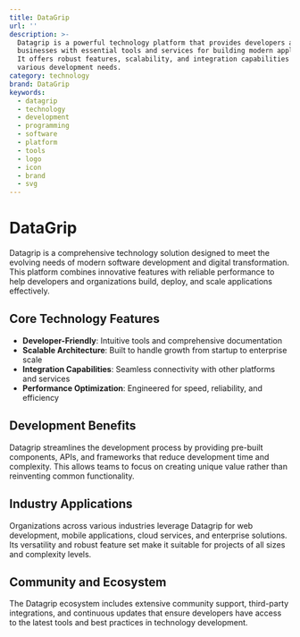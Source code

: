 ```yaml
---
title: DataGrip
url: ''
description: >-
  Datagrip is a powerful technology platform that provides developers and
  businesses with essential tools and services for building modern applications.
  It offers robust features, scalability, and integration capabilities for
  various development needs.
category: technology
brand: DataGrip
keywords:
  - datagrip
  - technology
  - development
  - programming
  - software
  - platform
  - tools
  - logo
  - icon
  - brand
  - svg
---
```


# DataGrip

Datagrip is a comprehensive technology solution designed to meet the evolving needs of modern software development and digital transformation. This platform combines innovative features with reliable performance to help developers and organizations build, deploy, and scale applications effectively.

## Core Technology Features

- **Developer-Friendly**: Intuitive tools and comprehensive documentation
- **Scalable Architecture**: Built to handle growth from startup to enterprise scale
- **Integration Capabilities**: Seamless connectivity with other platforms and services
- **Performance Optimization**: Engineered for speed, reliability, and efficiency

## Development Benefits

Datagrip streamlines the development process by providing pre-built components, APIs, and frameworks that reduce development time and complexity. This allows teams to focus on creating unique value rather than reinventing common functionality.

## Industry Applications

Organizations across various industries leverage Datagrip for web development, mobile applications, cloud services, and enterprise solutions. Its versatility and robust feature set make it suitable for projects of all sizes and complexity levels.

## Community and Ecosystem

The Datagrip ecosystem includes extensive community support, third-party integrations, and continuous updates that ensure developers have access to the latest tools and best practices in technology development.
